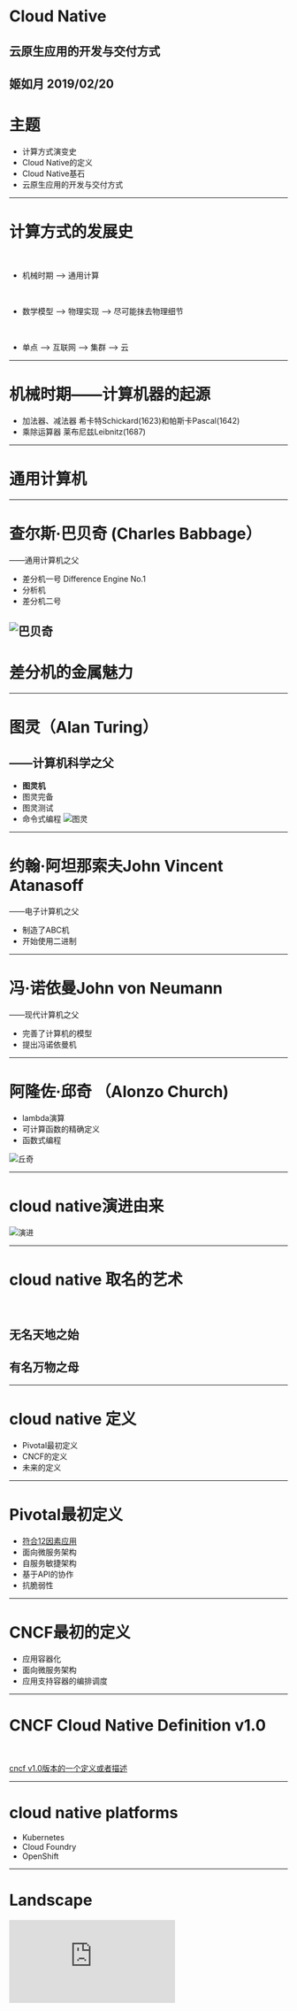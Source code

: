 
# Cloud Native

<h2><Text textColor="white">云原生应用的开发与交付方式</Text></h2>

<Text textColor="white" textAlign="right" textColor="Cyan" margin="10" > 姬如月 </Text>
<Text textColor="white" textAlign="right" textColor="Cyan" margin="10" textSize="1.9rem" > 2019/02/20</Text>
---
# 主题
- 计算方式演变史
- Cloud Native的定义
- Cloud Native基石
- 云原生应用的开发与交付方式

---

# 计算方式的发展史

<br />

- 机械时期 --> 通用计算

<br />

- 数学模型 --> 物理实现 --> 尽可能抹去物理细节

<br />

- 单点 --> 互联网 --> 集群  --> 云

---
# 机械时期——计算机器的起源

- 加法器、减法器 希卡特Schickard(1623)和帕斯卡Pascal(1642)
- 乘除运算器 莱布尼兹Leibnitz(1687)

---
# 通用计算机

---

# 查尔斯·巴贝奇  (Charles Babbage） 
 ——通用计算机之父
- 差分机一号  Difference Engine No.1
- 分析机
- 差分机二号

![巴贝奇](/assets/babeiqi.jpg)
---
# 差分机的金属魅力
<Jisuanjiqi />

---
# 图灵（Alan Turing）
## ——计算机科学之父
- **图灵机**
- 图灵完备
- 图灵测试
- 命令式编程
![图灵](/assets/tuling.jpeg)

---
# 约翰·阿坦那索夫John Vincent Atanasoff
——电子计算机之父

- 制造了ABC机
- 开始使用二进制

---
# 冯·诺依曼John von Neumann
——现代计算机之父

- 完善了计算机的模型
- 提出冯诺依曼机
---
# 阿隆佐·邱奇 （Alonzo Church)
- lambda演算
-  可计算函数的精确定义
-  函数式编程

![丘奇](/assets/qiuqi.jpg)


---
# cloud native演进由来


![演进](/assets/cloud-native_history.png)

---
# cloud native 取名的艺术

<br />

## 无名天地之始
## 有名万物之母

---

# cloud native 定义

- Pivotal最初定义
- CNCF的定义
- 未来的定义

---

# Pivotal最初定义

- [符合12因素应用](https://12factor.net/)
- 面向微服务架构
- 自服务敏捷架构
- 基于API的协作
- 抗脆弱性

---

# CNCF最初的定义

- 应用容器化
- 面向微服务架构
- 应用支持容器的编排调度

---

# CNCF Cloud Native Definition v1.0
<br />

[cncf v1.0版本的一个定义或者描述](https://github.com/cncf/toc/blob/master/DEFINITION.md)

---

# cloud native platforms

- Kubernetes
- Cloud Foundry
- OpenShift

---

# Landscape

<Embed
    src="https://landscape.cncf.io/fullscreen=yes" />

